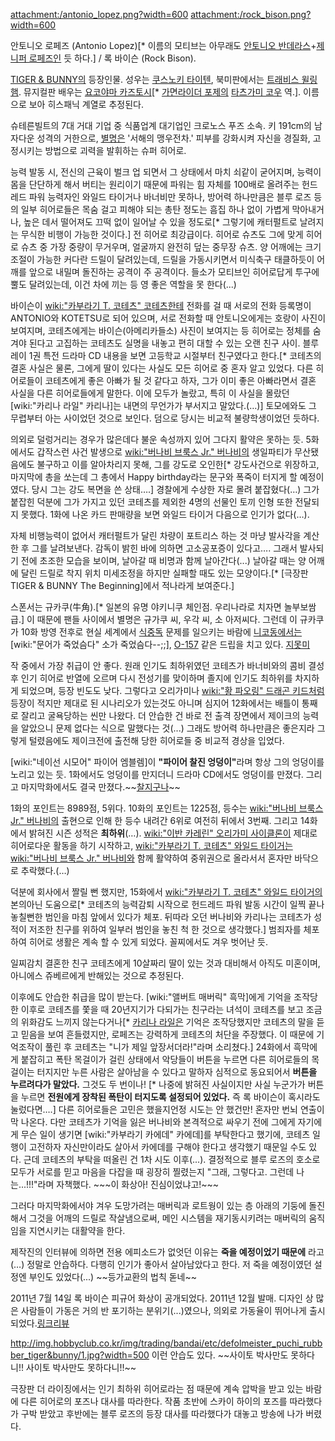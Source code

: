 attachment:/antonio_lopez.png?width=600
attachment:/rock_bison.png?width=600

안토니오 로페즈 (Antonio Lopez)[* 이름의 모티브는 아무래도 [[안토니오 반데라스]]+[[제니퍼 로페즈]]인 듯 하다.] / 록 바이슨 (Rock Bison). 

[[TIGER & BUNNY]]의 등장인물. 성우는 [[쿠스노키 타이텐]], 북미판에서는 [[트래비스 윌링햄]]. 뮤지컬판 배우는 [[요코야마 카즈토시]][* [[가면라이더 포제]]의 [[타츠가미 코우]] 역.]. 이름으로 보아 히스패닉 계열로 추정된다.

슈테른빌트의 7대 거대 기업 중 식품업계 대기업인 크로노스 푸즈 소속. 키 191cm의 남자다운 성격의 거한으로, [[별명]]은 '서해의 맹우전차.' 피부를 강화시켜 자신을 경질화, 고정시키는 방법으로 괴력을 발휘하는 슈퍼 히어로. 

능력 발동 시, 전신의 근육이 벌크 업 되면서 그 상태에서 마치 쇠같이 굳어지며, 능력이 몸을 단단하게 해서 버티는 원리이기 때문에 파워는 힘 자체를 100배로 올려주는 헌드레드 파워 능력자인 와일드 타이거나 바너비만 못하나, 방어력 하나만큼은 블루 로즈 등의 일부 히어로들은 목숨 걸고 피해야 되는 총탄 정도는 흠집 하나 없이 가볍게 막아내거나, 높은 데서 떨어져도 끄떡 없이 일어날 수 있을 정도로[* 그렇기에 캐터펄트로 날려지는 무식한 비행이 가능한 것이다.] 전 히어로 최강급이다. 히어로 슈츠도 그에 맞게 히어로 슈츠 중 가장 중량이 무거우며, 얼굴까지 완전히 덮는 중무장 슈츠. 양 어깨에는 크기조절이 가능한 커다란 드릴이 달려있는데, 드릴을 가동시키면서 미식축구 태클하듯이 어깨를 앞으로 내밀며 돌진하는 공격이 주 공격이다. 들소가 모티브인 히어로답게 투구에 뿔도 달려있는데, 이건 차에 끼는 등 영 좋은 역할을 못 한다(...)

바이슨이 [[wiki:"카부라기 T. 코테츠" 코테츠]]한테 전화를 걸 때 서로의 전화 등록명이 ANTONIO와 KOTETSU로 되어 있으며, 서로 전화할 때 안토니오에게는 호랑이 사진이 보여지며, 코테츠에게는 바이슨(아메리카들소) 사진이 보여지는 등 히어로는 정체를 숨겨야 된다고 고집하는 코테츠도 실명을 내놓고 편히 대할 수 있는 오랜 친구 사이. 블루레이 1권 특전 드라마 CD 내용을 보면 고등학교 시절부터 친구였다고 한다.[* 코테츠의 결혼 사실은 물론, 그에게 딸이 있다는 사실도 모든 히어로 중 혼자 알고 있었다. 다른 히어로들이 코테츠에게 좋은 아빠가 될 것 같다고 하자, 그가 이미 좋은 아빠라면서 결혼 사실을 다른 히어로들에게 말한다. 이에 모두가 놀랐고, 특히 이 사실을 몰랐던 [wiki:"카리나 라일" 카리나]는 내면의 무언가가 부서지고 말았다.(…)] 토모에와도 그 무렵부터 아는 사이었던 것으로 보인다. 덤으로 당시는 비교적 불량학생이었던 듯하다.

의외로 덜렁거리는 경우가 많은데다 불운 속성까지 있어 그다지 활약은 못하는 듯. 5화에서도 갑작스런 사건 발생으로 [[wiki:"버나비 브룩스 Jr." 버나비]]의 생일파티가 무산됐음에도 불구하고 이를 알아차리지 못해, 그를 강도로 오인한[* 강도사건으로 위장하고, 마지막에 총을 쏘는데 그 총에서 Happy birthday라는 문구와 폭죽이 터지게 할 예정이였다. 당시 그는 강도 복면을 쓴 상태….] 경찰에게 수상한 자로 몰려 붙잡혔다(…) 그가 붙잡힌 덕분에 그가 가지고 있던 코테츠를 제외한 4명의 선물인 토끼 인형 또한 전달되지 못했다. 1화에 나온 카드 판매량을 보면 와일드 타이거 다음으로 인기가 없다(…). 

자체 비행능력이 없어서 캐터펄트가 달린 차량이 포트리스 하는 것 마냥 발사각을 계산한 후 그를 날려보낸다. 감독이 밝힌 바에 의하면 고소공포증이 있다고…. 그래서 발사되기 전에 초조한 모습을 보이며, 날아갈 때 비명과 함께 날아간다(...) 날아갈 때는 양 어깨에 달린 드릴로 착지 위치 미세조정을 하지만 실패할 때도 있는 모양이다.[* [극장판 TIGER & BUNNY The Beginning]에서 적나라게 보여준다.]

스폰서는 규카쿠(牛角).[* 일본의 유명 야키니쿠 체인점. 우리나라로 치자면 놀부보쌈급.] 이 때문에 팬들 사이에서 별명은 규가쿠 씨, 우각 씨, 소 아저씨다. 그런데 이 규카쿠가 10화 방영 전후로 현실 세계에서 [[식중독]] 문제를 일으키는 바람에 [[니코동]]에서는 [wiki:"문어가 죽었슴다" 소가 죽었슴다--;;], [[O-157]] 같은 드립을 치고 있다. [[지못미]] 

작 중에서 가장 취급이 안 좋다. 원래 인기도 최하위였던 코테츠가 바너비와의 콤비 결성 후 인기 히어로 반열에 오르며 다시 전성기를 맞이하며 졸지에 인기도 최하위를 차지하게 되었으며, 등장 빈도도 낮다. 그렇다고 오리가미나 [[wiki:"황 파오링" 드래곤 키드]]처럼 등장이 적지만 제대로 된 시나리오가 있는것도 아니며 심지어 12화에서는 배틀이 통째로 잘리고 굴욕당하는 씬만 나왔다. 더 안습한 건 바로 전 출격 장면에서 제이크의 능력을 알았으니 문제 없다는 식으로 말했다는 것(...) 그래도 방어력 하나만큼은 좋은지라 그렇게 털렸음에도 제이크전에 출전해 당한 히어로들 중 비교적 경상을 입었다.

[wiki:"네이선 시모어" 파이어 엠블렘]이 '''"파이어 찰진 엉덩이"'''라며 항상 그의 엉덩이를 노리고 있는 듯. 1화에서도 엉덩이를 만지더니 드라마 CD에서도 엉덩이를 만졌다. 그리고 마지막화에서도 결국 만졌다.~~[[찰지구나]]~~

1화의 포인트는 8989점, 5위다. 10화의 포인트는 1225점, 등수는 [[wiki:"버나비 브룩스 Jr." 버나비]]의 출현으로 인해 한 등수 내려간 6위로 여전히 뒤에서 3번째. 그리고 14화에서 밝혀진 시즌 성적은 '''최하위'''(…). [[wiki:"이반 카레린" 오리가미 사이클론]]이 제대로 히어로다운 활동을 하기 시작하고, [[wiki:"카부라기 T. 코테츠" 와일드 타이거]]는 [[wiki:"버나비 브룩스 Jr." 버나비]]와 함께 활약하여 중위권으로 올라서서 혼자만 바닥으로 추락했다.(…) 

덕분에 회사에서 짤릴 뻔 했지만, 15화에서 [[wiki:"카부라기 T. 코테츠" 와일드 타이거]]의 본의아닌 도움으로[* 코테츠의 능력감퇴 시작으로 헌드레드 파워 발동 시간이 일찍 끝나 놓칠뻔한 범인을 마침 앞에서 있다가 체포. 뒤따라 오던 버나비와 카리나는 코테츠가 성적이 저조한 친구를 위하여 일부러 범인을 놓친 척 한 것으로 생각했다.] 범죄자를 체포하여 히어로 생활은 계속 할 수 있게 되었다. 꼴찌에서도 겨우 벗어난 듯. 

일찌감치 결혼한 친구 코테츠에게 10살짜리 딸이 있는 것과 대비해서 아직도 미혼이며, 아니에스 쥬베르에게 반해있는 것으로 추정된다.

이후에도 안습한 취급을 많이 받는다. [wiki:"앨버트 매버릭" 흑막]에게 기억을 조작당한 이후로 코테츠를 쫓을 때 20년지기가 다되가는 친구라는 녀석이 코테츠를 보고 조금의 위화감도 느끼지 않는다거나[* [[카리나 라일]]은 기억은 조작당했지만 코테츠의 말을 듣고 믿음을 보여 흔들렸지만, 로페즈는 강력하게 코테츠의 처단을 주장했다. 이 때문에 기억조작이 풀린 후 코테츠는 "니가 제일 앞장서더라!"라며 소리쳤다.] 24화에서 흑막에게 붙잡히고 폭탄 목걸이가 걸린 상태에서 악당들이 버튼을 누르면 다른 히어로들의 목걸이는 터지지만 누른 사람은 살아남을 수 있다고 말하자 심적으로 동요되어서 '''버튼을 누르려다가 말았다.''' 그것도 두 번이나! [* 나중에 밝혀진 사실이지만 사실 누군가가 버튼을 누르면 '''전원에게 장착된 폭탄이 터지도록 설정되어 있었다.''' 즉 록 바이슨이 혹시라도 눌렀다면….] 다른 히어로들은 고민은 했을지언정 시도는 안 했건만! 혼자만 번뇌 연출이 막 나온다.
다만 코테츠가 기억을 잃은 버나비와 본격적으로 싸우기 전에 그에게 자기에게 무슨 일이 생기면 [wiki:"카부라기 카에데" 카에데]를 부탁한다고 했기에, 코테츠 일행이 고전하자 자신만이라도 살아서 카에데를 구해야 한다고 생각했기 때문일 수도 있다. 근데 코테츠의 부탁을 떠올린 건 1차 시도 이후(...).
결정적으로 블루 로즈의 호소로 모두가 서로를 믿고 마음을 다잡을 때 굉장히 찔렸는지 "그래, 그렇다고. 그런데 나는...!!!"라며 자책했다. ~~~이 화상아! 진심이었냐고!~~~

그러다 마지막화에서야 겨우 도망가려는 매버릭과 로트웡이 있는 층 아래의 기둥에 돌진해서 그것을 어깨의 드릴로 작살냄으로써, 메인 시스템을 재기동시키려는 매버릭의 움직임을 지연시키는 대활약을 한다.

제작진의 인터뷰에 의하면 전용 에피소드가 없엇던 이유는 '''죽을 예정이었기 때문에''' 라고(…) 정말로 안습하다. 다행히 인기가 좋아서 살아남았다고 한다. 저 죽을 예정이였던 설정엔 부인도 있었다(...) ~~등가교환의 법칙 돋네~~

2011년 7월 14일 록 바이슨 피규어 화상이 공개되었다. 2011년 12월 발매. 디자인 상 많은 사람들이 가동은 거의 반 포기하는 분위기(...)였으나, 의외로 가동율이 뛰어나게 출시되었다.[http://tamashii.jp/special/tiger_bunny/item/index04.html 링크][http://blog.livedoor.jp/hacchaka/archives/51791374.html 리뷰]

http://img.hobbyclub.co.kr/img/trading/bandai/etc/defolmeister_puchi_rubbber_tiger&bunny/1.jpg?width=500
이런 안습도 있다. ~~사이토 박사만도 못하다니!! 사이토 박사만도 못하다니!!~~

극장판 더 라이징에서는 인기 최하위 히어로라는 점 때문에 계속 압박을 받고 있는 바람에 다른 히어로의 포즈나 대사를 따라한다. 작품 초반에 스카이 하이의 포즈를 따라했다가 구박 받았고 후반에는 블루 로즈의 등장 대사를 따라했다가 대놓고 방송에 나가 버렸다. 
